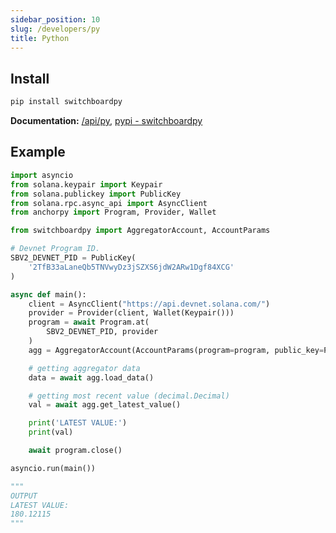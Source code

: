```yaml
---
sidebar_position: 10
slug: /developers/py
title: Python
---
```



## Install

```bash
pip install switchboardpy
```

**Documentation:** [/api/py](/api/py), [pypi - switchboardpy](https://pypi.org/project/switchboardpy/) <GoLinkExternal className="devicons" />

## Example

```python
import asyncio
from solana.keypair import Keypair
from solana.publickey import PublicKey
from solana.rpc.async_api import AsyncClient
from anchorpy import Program, Provider, Wallet

from switchboardpy import AggregatorAccount, AccountParams

# Devnet Program ID.
SBV2_DEVNET_PID = PublicKey(
    '2TfB33aLaneQb5TNVwyDz3jSZXS6jdW2ARw1Dgf84XCG'
)

async def main():
    client = AsyncClient("https://api.devnet.solana.com/")
    provider = Provider(client, Wallet(Keypair()))
    program = await Program.at(
        SBV2_DEVNET_PID, provider
    )
    agg = AggregatorAccount(AccountParams(program=program, public_key=PublicKey("88FX4tBstuwBPNhQU4EEBoPX35neSu4Le9zDSwtPRRQz")))

    # getting aggregator data
    data = await agg.load_data()

    # getting most recent value (decimal.Decimal)
    val = await agg.get_latest_value()

    print('LATEST VALUE:')
    print(val)

    await program.close()

asyncio.run(main())

"""
OUTPUT
LATEST VALUE:
180.12115
"""
```
